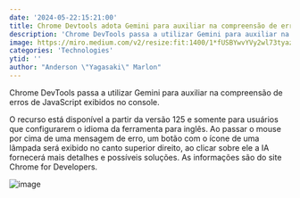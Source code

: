 ```yaml
---
date: '2024-05-22:15:21:00'
title: Chrome Devtools adota Gemini para auxiliar na compreensão de erros
description: 'Chrome DevTools passa a utilizar Gemini para auxiliar na compreensão de erros de JavaScript exibidos no console'
image: https://miro.medium.com/v2/resize:fit:1400/1*fUSBYwvYVy2wl73tyazhTg.png
categories: 'Technologies'
ytid: ''
author: "Anderson \"Yagasaki\" Marlon"
---
```


Chrome DevTools passa a utilizar Gemini para auxiliar na compreensão de erros de JavaScript exibidos no console.

O recurso está disponível a partir da versão 125 e somente para usuários que configurarem o idioma da ferramenta para inglês. Ao passar o mouse por cima de uma mensagem de erro, um botão com o ícone de uma lâmpada será exibido no canto superior direito, ao clicar sobre ele a IA fornecerá mais detalhes e possíveis soluções. As informações são do site Chrome for Developers.

![image](https://github.com/Yagasaki7K/website-onigirihardcore/assets/23272064/c37f6593-d54e-4bf0-ba55-689a60300689)
